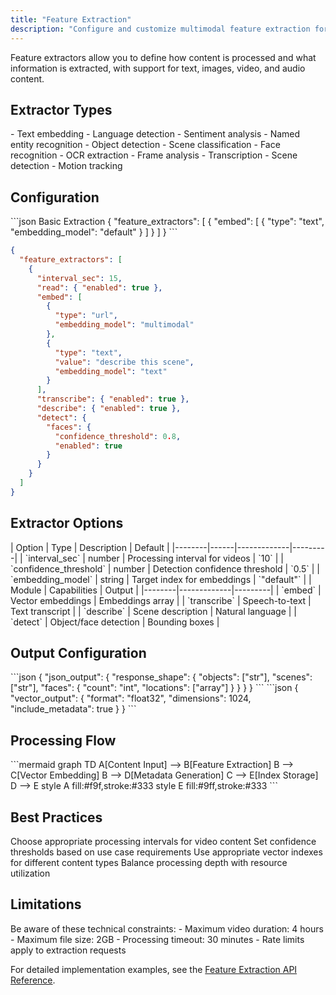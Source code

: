 ```yaml
---
title: "Feature Extraction"
description: "Configure and customize multimodal feature extraction for different content types"
---
```


<Note>
  Feature extractors allow you to define how content is processed and what information is extracted, with support for text, images, video, and audio content.
</Note>

## Extractor Types

<CardGroup cols={3}>
  <Card title="Text Processing" icon="font">
    - Text embedding
    - Language detection
    - Sentiment analysis
    - Named entity recognition
  </Card>
  
  <Card title="Image Analysis" icon="image">
    - Object detection
    - Scene classification
    - Face recognition
    - OCR extraction
  </Card>

  <Card title="Video Processing" icon="video">
    - Frame analysis
    - Transcription
    - Scene detection
    - Motion tracking
  </Card>
</CardGroup>

## Configuration

<CodeGroup>
  ```json Basic Extraction
  {
    "feature_extractors": [
      {
        "embed": [
          {
            "type": "text",
            "embedding_model": "default"
          }
        ]
      }
    ]
  }
  ```

  ```json Advanced Video Processing
  {
    "feature_extractors": [
      {
        "interval_sec": 15,
        "read": { "enabled": true },
        "embed": [
          {
            "type": "url",
            "embedding_model": "multimodal"
          },
          {
            "type": "text",
            "value": "describe this scene",
            "embedding_model": "text"
          }
        ],
        "transcribe": { "enabled": true },
        "describe": { "enabled": true },
        "detect": {
          "faces": {
            "confidence_threshold": 0.8,
            "enabled": true
          }
        }
      }
    ]
  }
  ```
</CodeGroup>

## Extractor Options

<AccordionGroup>
  <Accordion title="Common Settings">
    | Option | Type | Description | Default |
    |--------|------|-------------|---------|
    | `interval_sec` | number | Processing interval for videos | `10` |
    | `confidence_threshold` | number | Detection confidence threshold | `0.5` |
    | `embedding_model` | string | Target index for embeddings | `"default"` |
  </Accordion>

  <Accordion title="Processing Modules">
    | Module | Capabilities | Output |
    |--------|-------------|---------|
    | `embed` | Vector embeddings | Embeddings array |
    | `transcribe` | Speech-to-text | Text transcript |
    | `describe` | Scene description | Natural language |
    | `detect` | Object/face detection | Bounding boxes |
  </Accordion>
</AccordionGroup>

## Output Configuration

<Tabs>
  <Tab title="JSON Output">
    ```json
    {
      "json_output": {
        "response_shape": {
          "objects": ["str"],
          "scenes": ["str"],
          "faces": {
            "count": "int",
            "locations": ["array"]
          }
        }
      }
    }
    ```
  </Tab>

  <Tab title="Vector Output">
    ```json
    {
      "vector_output": {
        "format": "float32",
        "dimensions": 1024,
        "include_metadata": true
      }
    }
    ```
  </Tab>
</Tabs>

## Processing Flow

<Frame>
  ```mermaid
  graph TD
    A[Content Input] --> B[Feature Extraction]
    B --> C[Vector Embedding]
    B --> D[Metadata Generation]
    C --> E[Index Storage]
    D --> E
    style A fill:#f9f,stroke:#333
    style E fill:#9ff,stroke:#333
  ```
</Frame>

## Best Practices

<Steps>
  <Step title="Optimize Intervals">
    Choose appropriate processing intervals for video content
  </Step>
  <Step title="Configure Thresholds">
    Set confidence thresholds based on use case requirements
  </Step>
  <Step title="Select Indexes">
    Use appropriate vector indexes for different content types
  </Step>
  <Step title="Monitor Resources">
    Balance processing depth with resource utilization
  </Step>
</Steps>

## Limitations

<Warning>
  Be aware of these technical constraints:
  - Maximum video duration: 4 hours
  - Maximum file size: 2GB
  - Processing timeout: 30 minutes
  - Rate limits apply to extraction requests
</Warning>

For detailed implementation examples, see the [Feature Extraction API Reference](/api-reference/features/get-feature). 